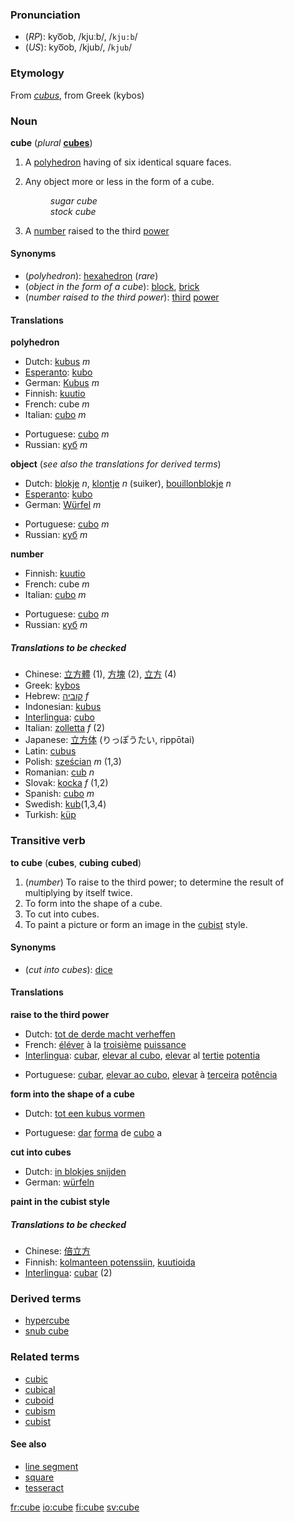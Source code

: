 ===Pronunciation===
*(''RP''): kyo͞ob, /kjuːb/, /<tt>kju:b</tt>/
*(''US''): kyo͞ob, /kjub/, /<tt>kjub</tt>/

===Etymology===
From {{L.}} ''[[cubus]]'', from Greek [[]]<!--provide the Greek form here--> (kybos)

===Noun===
'''cube''' (''plural'' '''[[cubes]]''')

#{{geometry}} A [[polyhedron]] having of six identical square faces.
#Any object more or less in the form of a cube.
#:''sugar cube''
#:''stock cube''
#{{arithmetic}} A [[number]] raised to the third [[power]]
<!--#(''electronic gaming'') [[Nintendo GameCube]].-->

====Synonyms====
*(''polyhedron''): [[hexahedron]] (''rare'')
*(''object in the form of a cube''): [[block]], [[brick]]
*(''number raised to the third power''): [[third]] [[power]]

====Translations====

'''polyhedron'''
{{top}}
<!--Put translations for languages from A to I here-->
*Dutch: [[kubus]] ''m''
*[[Esperanto]]: [[kubo]]
*German: [[Kubus]] ''m''
*Finnish: [[kuutio]]
*French: cube ''m''
*Italian: [[cubo]] ''m''
{{mid}}
<!--Put translations for languages from J to Z here-->
*Portuguese: [[cubo]] ''m''
*Russian: [[куб]] ''m''
{{bottom}}

'''object''' (''see also the translations for derived terms'')
{{top}}
<!--Put translations for languages from A to I here-->
*Dutch: [[blokje]] ''n'', [[klontje]] ''n'' (suiker), [[bouillon]][[blokje]] ''n''
*[[Esperanto]]: [[kubo]]
*German: [[Würfel]] ''m''
{{mid}}
<!--Put translations for languages from J to Z here-->
*Portuguese: [[cubo]] ''m''
*Russian: [[куб]] ''m''{{bottom}}
{{bottom}}

'''number'''
{{top}}
<!--Put translations for languages from A to I here-->
*Finnish: [[kuutio]]
*French: cube ''m''
*Italian: [[cubo]] ''m''
{{mid}}
<!--Put translations for languages from J to Z here-->
*Portuguese: [[cubo]] ''m''
*Russian: [[куб]] ''m''
{{bottom}}

=====Translations to be checked=====
<!--Remove this section once all of the translations below have been moved into the tables above.-->
{{checktrans}}
*Chinese: [[立方體]] (1), [[方塊]] (2), [[立方]] (4)
*Greek: [[kybos]]
*Hebrew: [[קוביה]] ''f''
*Indonesian: [[kubus]]
*[[Interlingua]]: [[cubo]]
*Italian: [[zolletta]] ''f'' (2)
*Japanese: [[立方体]] (りっぽうたい, rippōtai)
*Latin: [[cubus]]
*Polish: [[sześcian]] ''m'' (1,3)
*Romanian: [[cub]] ''n''
*Slovak: [[kocka]] ''f'' (1,2)
*Spanish: [[cubo]] ''m''
*Swedish: [[kub]](1,3,4)
*Turkish: [[küp]]

===Transitive verb===
'''to cube''' ('''cubes''', '''cubing''' '''cubed''')

#(''number'') To raise to the third power; to determine the result of multiplying by itself twice.
#To form into the shape of a cube.<!--disputed-->
#To cut into cubes.
#To paint a picture or form an image in the [[cubist]] style.<!--disputed-->
<!--Proper noun?: #(''electronic game'') To port to or [[enhance-remake]] for Nintendo GameCube.-->

====Synonyms====
*(''cut into cubes''): [[dice]]

====Translations====

'''raise to the third power'''
{{top}}
<!--Put translations for languages from A to I here-->
*Dutch: [[tot de derde macht verheffen]]
*French: [[éléver]] à la [[troisième]] [[puissance]]
*[[Interlingua]]: [[cubar]], [[elevar al cubo]], [[elevar]] al [[tertie]] [[potentia]]
{{mid}}
<!--Put translations for languages from J to Z here-->
*Portuguese: [[cubar]], [[elevar ao cubo]], [[elevar]] à [[terceira]] [[potência]]
{{bottom}}

'''form into the shape of a cube'''
{{top}}
<!--Put translations for languages from A to I here-->
*Dutch: [[tot een kubus vormen]]
{{mid}}
<!--Put translations for languages from J to Z here-->
*Portuguese: [[dar#Portuguese|dar]] [[forma#Portuguese|forma]] de [[cubo#Portuguese|cubo]] a
{{bottom}}

'''cut into cubes'''
{{top}}
<!--Put translations for languages from A to I here-->
*Dutch: [[in blokjes snijden]]
*German: [[würfeln]]
{{mid}}
<!--Put translations for languages from J to Z here-->
{{bottom}}

'''paint in the cubist style'''
{{top}}
<!--Put translations for languages from A to I here-->
{{mid}}
<!--Put translations for languages from J to Z here-->
{{bottom}}

=====Translations to be checked=====
<!--Remove this section once all of the translations below have been moved into the tables above.-->
{{checktrans}}

*Chinese: [[倍立方]]
*Finnish: [[kolmanteen potenssiin]], [[kuutioida]]
*[[Interlingua]]: [[cubar]] (2)

===Derived terms===
*[[hypercube]]
*[[snub cube]]

===Related terms===
*[[cubic]]<!--adjective and noun-->
*[[cubical]]<!--adjective-->
*[[cuboid]]
*[[cubism]]
*[[cubist]]

====See also====
*[[line segment]]
*[[square]]
*[[tesseract]]

[[fr:cube]]
[[io:cube]]
[[fi:cube]]
[[sv:cube]]